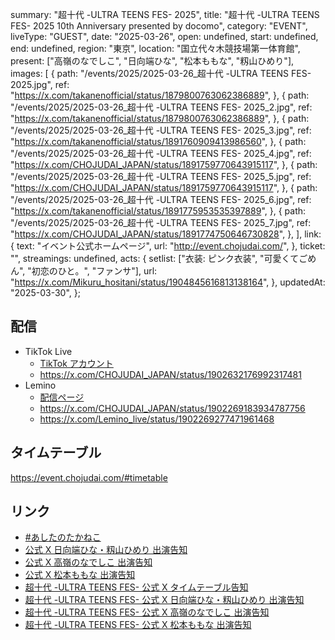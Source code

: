   summary: "超⼗代 -ULTRA TEENS FES- 2025",
  title: "超⼗代 -ULTRA TEENS FES- 2025 10th Anniversary presented by docomo",
  category: "EVENT",
  liveType: "GUEST",
  date: "2025-03-26",
  open: undefined,
  start: undefined,
  end: undefined,
  region: "東京",
  location: "国立代々木競技場第一体育館",
  present: ["高嶺のなでしこ", "日向端ひな", "松本ももな", "籾山ひめり"],
  images: [
    {
      path: "/events/2025/2025-03-26_超⼗代 -ULTRA TEENS FES- 2025.jpg",
      ref: "https://x.com/takanenofficial/status/1879800763062386889",
    },
    {
      path: "/events/2025/2025-03-26_超⼗代 -ULTRA TEENS FES- 2025_2.jpg",
      ref: "https://x.com/takanenofficial/status/1879800763062386889",
    },
    {
      path: "/events/2025/2025-03-26_超⼗代 -ULTRA TEENS FES- 2025_3.jpg",
      ref: "https://x.com/takanenofficial/status/1891760909413986560",
    },
    {
      path: "/events/2025/2025-03-26_超⼗代 -ULTRA TEENS FES- 2025_4.jpg",
      ref: "https://x.com/CHOJUDAI_JAPAN/status/1891759770643915117",
    },
    {
      path: "/events/2025/2025-03-26_超⼗代 -ULTRA TEENS FES- 2025_5.jpg",
      ref: "https://x.com/CHOJUDAI_JAPAN/status/1891759770643915117",
    },
    {
      path: "/events/2025/2025-03-26_超⼗代 -ULTRA TEENS FES- 2025_6.jpg",
      ref: "https://x.com/takanenofficial/status/1891775953535397889",
    },
    {
      path: "/events/2025/2025-03-26_超⼗代 -ULTRA TEENS FES- 2025_7.jpg",
      ref: "https://x.com/CHOJUDAI_JAPAN/status/1891774750646730828",
    },
  ],
  link: {
    text: "イベント公式ホームページ",
    url: "http://event.chojudai.com/",
  },
  ticket: "",
  streamings: undefined,
  acts: {
    setlist: ["衣装: ピンク衣装", "可愛くてごめん", "初恋のひと。", "ファンサ"],
    url: "https://x.com/Mikuru_hositani/status/1904845616813138164",
  },
  updatedAt: "2025-03-30",
};

## 配信

- TikTok Live
  - [TikTok アカウント](https://www.tiktok.com/@chojudai)
  - https://x.com/CHOJUDAI_JAPAN/status/1902632176992317481
- Lemino
  - [配信ページ](https://lemino.docomo.ne.jp/contents/Y3JpZDovL3BsYWxhLmlwdHZmLmpwL2dyb3VwL2IxMDMzNDc=)
  - https://x.com/CHOJUDAI_JAPAN/status/1902269183934787756
  - https://x.com/Lemino_live/status/1902269277471961468

## タイムテーブル

https://event.chojudai.com/#timetable

## リンク

- [#あしたのたかねこ](https://x.com/takanenofficial/status/1904511107185954834)
- [公式 X 日向端ひな・籾山ひめり 出演告知](https://x.com/takanenofficial/status/1891775953535397889)
- [公式 X 高嶺のなでしこ 出演告知](https://x.com/takanenofficial/status/1891760909413986560)
- [公式 X 松本ももな 出演告知](https://x.com/takanenofficial/status/1879800763062386889)
- [超十代 -ULTRA TEENS FES- 公式 X タイムテーブル告知](https://x.com/CHOJUDAI_JAPAN/status/1904081589862338796)
- [超十代 -ULTRA TEENS FES- 公式 X 日向端ひな・籾山ひめり 出演告知](https://x.com/CHOJUDAI_JAPAN/status/1891774750646730828)
- [超十代 -ULTRA TEENS FES- 公式 X 高嶺のなでしこ 出演告知](https://x.com/CHOJUDAI_JAPAN/status/1891759770643915117)
- [超十代 -ULTRA TEENS FES- 公式 X 松本ももな 出演告知](https://x.com/CHOJUDAI_JAPAN/status/1879802558816108983)

